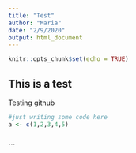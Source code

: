 ```yaml
---
title: "Test"
author: "Maria"
date: "2/9/2020"
output: html_document
---
```


```r
knitr::opts_chunk$set(echo = TRUE)
```

## This is a test
Testing github

```r
#just writing some code here
a <- c(1,2,3,4,5)
```


```r

```

```

